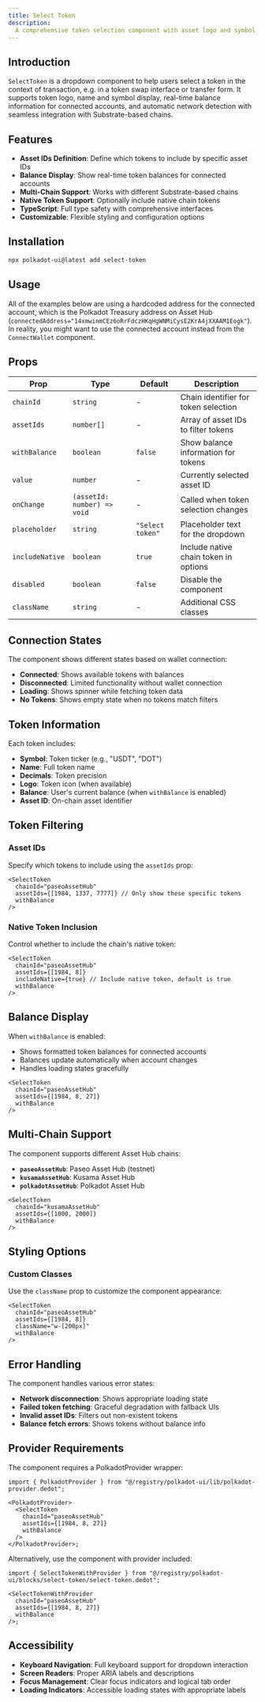 ```yaml
---
title: Select Token
description:
  A comprehensive token selection component with asset logo and symbol, balance display, and network integration.
---
```



## Introduction

`SelectToken` is a dropdown component to help users select a token in the
context of transaction, e.g. in a token swap interface or transfer form. It
supports token logo, name and symbol display, real-time balance information for
connected accounts, and automatic network detection with seamless integration
with Substrate-based chains.

## Features

- **Asset IDs Definition**: Define which tokens to include by specific asset IDs
- **Balance Display**: Show real-time token balances for connected accounts
- **Multi-Chain Support**: Works with different Substrate-based chains
- **Native Token Support**: Optionally include native chain tokens
- **TypeScript**: Full type safety with comprehensive interfaces
- **Customizable**: Flexible styling and configuration options

## Installation

```bash
npx polkadot-ui@latest add select-token
```

## Usage

All of the examples below are using a hardcoded address for the connected
account, which is the Polkadot Treasury address on Asset Hub
(`connectedAddress="14xmwinmCEz6oRrFdczHKqHgWNMiCysE2KrA4jXXAAM1Eogk"`). In
reality, you might want to use the connected account instead from the
`ConnectWallet` component.

<SelectTokenDocs />

## Props

| Prop            | Type                        | Default          | Description                           |
| --------------- | --------------------------- | ---------------- | ------------------------------------- |
| `chainId`       | `string`                    | -                | Chain identifier for token selection  |
| `assetIds`      | `number[]`                  | -                | Array of asset IDs to filter tokens   |
| `withBalance`   | `boolean`                   | `false`          | Show balance information for tokens   |
| `value`         | `number`                    | -                | Currently selected asset ID           |
| `onChange`      | `(assetId: number) => void` | -                | Called when token selection changes   |
| `placeholder`   | `string`                    | `"Select token"` | Placeholder text for the dropdown     |
| `includeNative` | `boolean`                   | `true`           | Include native chain token in options |
| `disabled`      | `boolean`                   | `false`          | Disable the component                 |
| `className`     | `string`                    | -                | Additional CSS classes                |

## Connection States

The component shows different states based on wallet connection:

- **Connected**: Shows available tokens with balances
- **Disconnected**: Limited functionality without wallet connection
- **Loading**: Shows spinner while fetching token data
- **No Tokens**: Shows empty state when no tokens match filters

## Token Information

Each token includes:

- **Symbol**: Token ticker (e.g., "USDT", "DOT")
- **Name**: Full token name
- **Decimals**: Token precision
- **Logo**: Token icon (when available)
- **Balance**: User's current balance (when `withBalance` is enabled)
- **Asset ID**: On-chain asset identifier

## Token Filtering

### Asset IDs

Specify which tokens to include using the `assetIds` prop:

```tsx
<SelectToken
  chainId="paseoAssetHub"
  assetIds={[1984, 1337, 7777]} // Only show these specific tokens
  withBalance
/>
```

### Native Token Inclusion

Control whether to include the chain's native token:

```tsx
<SelectToken
  chainId="paseoAssetHub"
  assetIds={[1984, 8]}
  includeNative={true} // Include native token, default is true
  withBalance
/>
```

## Balance Display

When `withBalance` is enabled:

- Shows formatted token balances for connected accounts
- Balances update automatically when account changes
- Handles loading states gracefully

```tsx
<SelectToken
  chainId="paseoAssetHub"
  assetIds={[1984, 8, 27]}
  withBalance
/>
```

## Multi-Chain Support

The component supports different Asset Hub chains:

- **`paseoAssetHub`**: Paseo Asset Hub (testnet)
- **`kusamaAssetHub`**: Kusama Asset Hub
- **`polkadotAssetHub`**: Polkadot Asset Hub

```tsx
<SelectToken
  chainId="kusamaAssetHub"
  assetIds={[1000, 2000]}
  withBalance
/>
```

## Styling Options

### Custom Classes

Use the `className` prop to customize the component appearance:

```tsx
<SelectToken
  chainId="paseoAssetHub"
  assetIds={[1984, 8]}
  className="w-[200px]"
  withBalance
/>
```

## Error Handling

The component handles various error states:

- **Network disconnection**: Shows appropriate loading state
- **Failed token fetching**: Graceful degradation with fallback UIs
- **Invalid asset IDs**: Filters out non-existent tokens
- **Balance fetch errors**: Shows tokens without balance info

## Provider Requirements

The component requires a PolkadotProvider wrapper:

```tsx
import { PolkadotProvider } from "@/registry/polkadot-ui/lib/polkadot-provider.dedot";

<PolkadotProvider>
  <SelectToken
    chainId="paseoAssetHub"
    assetIds={[1984, 8, 27]}
    withBalance
  />
</PolkadotProvider>;
```

Alternatively, use the component with provider included:

```tsx
import { SelectTokenWithProvider } from "@/registry/polkadot-ui/blocks/select-token/select-token.dedot";

<SelectTokenWithProvider
  chainId="paseoAssetHub"
  assetIds={[1984, 8, 27]}
  withBalance
/>;
```

## Accessibility

- **Keyboard Navigation**: Full keyboard support for dropdown interaction
- **Screen Readers**: Proper ARIA labels and descriptions
- **Focus Management**: Clear focus indicators and logical tab order
- **Loading Indicators**: Accessible loading states with appropriate labels
